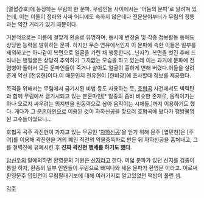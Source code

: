 [열혈강호]에 등장하는 무림의 한 문파. 무림인들 사이에서는 '어둠의 문파'로 알려져 있는데, 이는 이들이 정파와 사파 어디에도 속하지 않은데다 전문분야부터가 무림의 정통과는 약간 거리가 있기 때문이다.

기본적으로는 이름에 걸맞게 환술로 유명하며, 동시에 변장술 및 각종 첩보활동 등에도 상당한 능력을 발휘하는 문파. 하지만 무슨 연유에서인지 이 문파에 속한 이들은 일부를 제외하고는 하나같이 복면으로 얼굴을 가린 채 행동한다(...닌자?). 복면을 벗긴 후에 드러나는 맨얼굴은 상당히 추악하기 그지없는 모습을 하고 있는데 이는 과거에 문파에 전염병이 돌아서 모든 문파인들이 죽거나 살아도 얼굴이 흉하게 변해 버렸다.이들을 살려준게 약선 [천유현]이다.이 때문인지 천유현이 [한비광]에 조사할때 정보를 제공했다.

목적을 위해서는 무림에서 금기시된 비법 등도 사용하는 듯, [[호협곡]] 사건에서도 벽력탄과 함께 무림에서 금기시되고 있는 분혼마인[* 일종의 좀비 비슷한 존재로, 움직이기는 하나 오로지 싸우려는 의지만을 원동력으로 삼아 움직이는 시체들.]까지 이용하기도 했다. 게다가 그 [[분혼마인]]으로 이용된 것이 자하신공을 찾으러 호협곡에 왔다가 행방불명된 고수들이었으니...

호협곡 곡주 곽진현이 가지고 있는 무공인 '[[자하신공]]'을 얻기 위해 문주 [엽민천]은 [주려]를 이용해 곽진현을 거의 폐인 직전의 약물중독자로 만든 뒤 자하신공을 훔쳐내고, 그를 철벽진에 유폐시킨 후 '''진짜 곽진현 행세를 하기도 했다'''.

[[담신우]]의 말에의하면 환영문의 기원은 [[신지]]라고 한다. 여덟 분파가 있던 신지를 검종이 통일 하자, 환종의 일부 인원들이 무림으로 빠져나와 세운 문파가 환영문 이라고. 이로써 환영문주 엽민천이 무림팔대기보에 대해 여러가지로 알고있었던 떡밥이 풀린 셈.

[[각주]]
